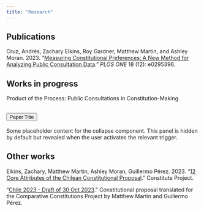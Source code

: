 ```yaml
---
title: "Research"
---
```


## Publications

Cruz, Andrés, Zachary Elkins, Roy Gardner, Matthew Martin, and Ashley Moran. 2023. "[Measuring Constitutional Preferences: A New Method for Analyzing Public Consultation Data](https://journals.plos.org/plosone/article?id=10.1371/journal.pone.0295396)." *PLOS ONE* 18 (12): e0295396.

## Works in progress

Product of the Process: Public Consultations in Constitution-Making

```{=html}
<div class="card">
  <div class="card-header" id="headingOne">
    <h2 class="mb-0">
      <button class="btn btn-link" type="button" data-toggle="collapse" data-target="#collapseExample" aria-expanded="false" aria-controls="collapseExample">
        Paper Title <i class="fas fa-plus"></i>
      </button>
    </h2>
  </div>

  <div id="collapseExample" class="collapse">
    <div class="card-body">
      Some placeholder content for the collapse component. This panel is hidden by default but revealed when the user activates the relevant trigger.
    </div>
  </div>
</div>
```
## Other works

Elkins, Zachary, Matthew Martin, Ashley Moran, Guillermo Pérez. 2023. "[12 Core Attributes of the Chilean Constitutional Proposal](https://www.constituteproject.org/data-stories/chile-2023-proposal)." Constitute Project.

"[Chile 2023 - Draft of 30 Oct 2023](https://www.constituteproject.org/constitution/Chile_2023DD)." Constitutional proposal translated for the Comparative Constitutions Project by Matthew Martin and Guillermo Pérez.
